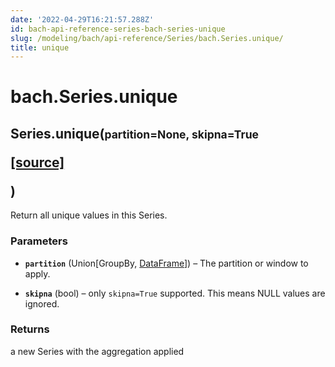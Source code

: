 ```yaml
---
date: '2022-04-29T16:21:57.288Z'
id: bach-api-reference-series-bach-series-unique
slug: /modeling/bach/api-reference/Series/bach.Series.unique/
title: unique
---
```


# bach.Series.unique

<div class="method">
<h2 class="signature-class"><span class="additional-name">Series.</span><span class="name">unique(</span><small class="parameter-list"><span class="parameter" id="partition">partition=None</span>, <span class="parameter" id="skipna">skipna=True</span></small>
<span class="view-code-link">

[[source]](https://github.com/objectiv/objectiv-analytics/blob/main/bach/bach/series/series.py)

</span>
)</h2>


<div class="content">

Return all unique values in this Series.


### Parameters

* **`partition`** (Union[GroupBy, [DataFrame](/docs/modeling/bach/api-reference/DataFrame/bach.DataFrame/#bach.DataFrame)]) – The partition or window to apply.

* **`skipna`** (bool) – only `skipna=True` supported. This means NULL values are ignored.



### Returns

a new Series with the aggregation applied



</div>

</div>
